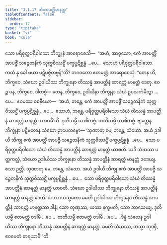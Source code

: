 ```yaml
---
title: "3.1.17 တိကာပတ္တိမာနတ္တ"
tableOfContents: false
sidebar:
  order: 17
type: "tipitaka"
basket: "vi"
book: "cula"
---
```



<DynamicBreadcrumb />

<Division number="128" book="cula" e="ch" v="4" p="128">

<Paragraph number="593" book="cula">
သော ပရိဝုတ္ထပရိဝါသော ဘိက္ခူနံ အာရောစေသိ—  “အဟံ, အာဝုသော, ဧကံ အာပတ္တိံ အာပဇ္ဇိံ သဉ္စေတနိကံ သုက္ကဝိဿဋ္ဌိံ ပက္ခပ္ပဋိစ္ဆန္နံ …ပေ…  သောဟံ ပရိဝုတ္ထပရိဝါသော. ကထံ နု ခေါ မယာ ပဋိပဇ္ဇိတဗ္ဗန်”တိ? ဘဂဝတော ဧတမတ္ထံ အာရောစေသုံ. “တေန ဟိ, ဘိက္ခဝေ, သံဃော ဥဒါယိဿ ဘိက္ခုနော တိဿန္နံ အာပတ္တီနံ ဆာရတ္တံ မာနတ္တံ ဒေတု. ဧဝဉ္စ ပန, ဘိက္ခဝေ, ဒါတဗ္ဗံ—
</Paragraph>

<Paragraph number="594" book="cula">
တေန, ဘိက္ခဝေ, ဥဒါယိနာ ဘိက္ခုနာ သံဃံ ဥပသင်္ကမိတွာ …ပေ…  ဧဝမဿ ဝစနီယော—  ‘အဟံ, ဘန္တေ, ဧကံ အာပတ္တိံ အာပဇ္ဇိံ သဉ္စေတနိကံ သုက္ကဝိဿဋ္ဌိံ ပက္ခပ္ပဋိစ္ဆန္နံ …ပေ…  သောဟံ, ဘန္တေ, ပရိဝုတ္ထပရိဝါသော သံဃံ တိဿန္နံ အာပတ္တီနံ ဆာရတ္တံ မာနတ္တံ ယာစာမီ’တိ. ဒုတိယမ္ပိ ယာစိတဗ္ဗံ. တတိယမ္ပိ ယာစိတဗ္ဗံ. ဗျတ္တေန ဘိက္ခုနာ ပဋိဗလေန သံဃော ဉာပေတဗ္ဗော—
</Paragraph>

</Division>
<Division number="129" book="cula" e="ch" v="4" p="128">

<Paragraph number="595" book="cula">
‘သုဏာတု မေ, ဘန္တေ, သံဃော. အယံ ဥဒါယီ ဘိက္ခု ဧကံ အာပတ္တိံ အာပဇ္ဇိ သဉ္စေတနိကံ သုက္ကဝိဿဋ္ဌိံ ပက္ခပ္ပဋိစ္ဆန္နံ …ပေ…  သော ပရိဝုတ္ထပရိဝါသော သံဃံ တိဿန္နံ အာပတ္တီနံ ဆာရတ္တံ မာနတ္တံ ယာစတိ. ယဒိ သံဃဿ ပတ္တကလ္လံ, သံဃော ဥဒါယိဿ ဘိက္ခုနော တိဿန္နံ အာပတ္တီနံ ဆာရတ္တံ မာနတ္တံ ဒဒေယျ. ဧသာ ဉတ္တိ.
</Paragraph>

<Paragraph number="596" book="cula">
သုဏာတု မေ, ဘန္တေ, သံဃော. အယံ ဥဒါယီ ဘိက္ခု ဧကံ အာပတ္တိံ အာပဇ္ဇိ သဉ္စေတနိကံ သုက္ကဝိဿဋ္ဌိံ ပက္ခပ္ပဋိစ္ဆန္နံ …ပေ…  သော ပရိဝုတ္ထပရိဝါသော သံဃံ တိဿန္နံ အာပတ္တီနံ ဆာရတ္တံ မာနတ္တံ ယာစတိ. သံဃော ဥဒါယိဿ ဘိက္ခုနော တိဿန္နံ အာပတ္တီနံ ဆာရတ္တံ မာနတ္တံ ဒေတိ. ယဿာယသ္မတော ခမတိ ဥဒါယိဿ ဘိက္ခုနော တိဿန္နံ အာပတ္တီနံ ဆာရတ္တံ မာနတ္တဿ ဒါနံ, သော တုဏှဿ; ယဿ နက္ခမတိ, သော ဘာသေယျ.
</Paragraph>

<Paragraph number="597" book="cula">
ဒုတိယမ္ပိ ဧတမတ္ထံ ဝဒါမိ …ပေ…  တတိယမ္ပိ ဧတမတ္ထံ ဝဒါမိ …ပေ… .
</Paragraph>

<Paragraph number="598" book="cula">
ဒိန္နံ သံဃေန ဥဒါယိဿ ဘိက္ခုနော တိဿန္နံ အာပတ္တီနံ ဆာရတ္တံ မာနတ္တံ. ခမတိ သံဃဿ, တသ္မာ တုဏှီ, ဧဝမေတံ ဓာရယာမီ’”တိ.
</Paragraph>
</Division>